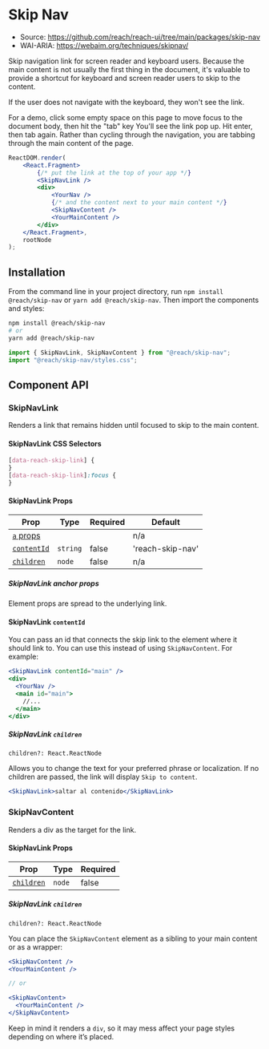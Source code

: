 
<SEO
	title="Skip Nav"
	description="Accessible skip-navigation-link React component for screen reader and keyboard users"
/>

# Skip Nav

- Source: https://github.com/reach/reach-ui/tree/main/packages/skip-nav
- WAI-ARIA: https://webaim.org/techniques/skipnav/

Skip navigation link for screen reader and keyboard users. Because the main content is not usually the first thing in the document, it's valuable to provide a shortcut for keyboard and screen reader users to skip to the content.

If the user does not navigate with the keyboard, they won't see the link.

For a demo, click some empty space on this page to move focus to the document body, then hit the "tab" key You'll see the link pop up. Hit enter, then tab again. Rather than cycling through the navigation, you are tabbing through the main content of the page.

```jsx
ReactDOM.render(
	<React.Fragment>
		{/* put the link at the top of your app */}
		<SkipNavLink />
		<div>
			<YourNav />
			{/* and the content next to your main content */}
			<SkipNavContent />
			<YourMainContent />
		</div>
	</React.Fragment>,
	rootNode
);
```

## Installation

From the command line in your project directory, run `npm install @reach/skip-nav` or `yarn add @reach/skip-nav`. Then import the components and styles:

```bash
npm install @reach/skip-nav
# or
yarn add @reach/skip-nav
```

```js
import { SkipNavLink, SkipNavContent } from "@reach/skip-nav";
import "@reach/skip-nav/styles.css";
```

## Component API

### SkipNavLink

Renders a link that remains hidden until focused to skip to the main content.

#### SkipNavLink CSS Selectors

```css
[data-reach-skip-link] {
}
[data-reach-skip-link]:focus {
}
```

#### SkipNavLink Props

| Prop                                   | Type     | Required | Default          |
| -------------------------------------- | -------- | -------- | ---------------- |
| [`a` props](#skipnavlink-anchor-props) |          |          | n/a              |
| [`contentId`](#skipnavlink-contentid)  | `string` | false    | 'reach-skip-nav' |
| [`children`](#skipnavlink-children)    | `node`   | false    | n/a              |

##### SkipNavLink anchor props

Element props are spread to the underlying link.

#### SkipNavLink `contentId`

You can pass an id that connects the skip link to the element where it should link to. You can use this instead of using `SkipNavContent`. For example:

```jsx
<SkipNavLink contentId="main" />
<div>
  <YourNav />
  <main id="main">
    //...
  </main>
</div>
```

##### SkipNavLink `children`

`children?: React.ReactNode`

Allows you to change the text for your preferred phrase or localization. If no children are passed, the link will display `Skip to content`.

```jsx
<SkipNavLink>saltar al contenido</SkipNavLink>
```

### SkipNavContent

Renders a div as the target for the link.

#### SkipNavLink Props

| Prop                                   | Type   | Required |
| -------------------------------------- | ------ | -------- |
| [`children`](#skipnavcontent-children) | `node` | false    |

##### SkipNavLink `children`

`children?: React.ReactNode`

You can place the `SkipNavContent` element as a sibling to your main content or as a wrapper:

```jsx
<SkipNavContent />
<YourMainContent />

// or

<SkipNavContent>
  <YourMainContent />
</SkipNavContent>
```

Keep in mind it renders a `div`, so it may mess affect your page styles depending on where it’s placed.
